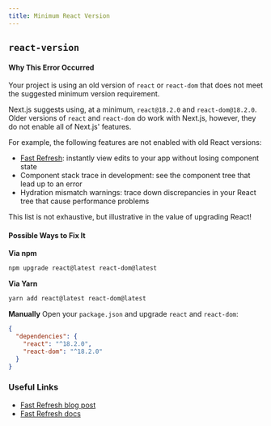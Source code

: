```yaml
---
title: Minimum React Version
---
```


## `react-version`

#### Why This Error Occurred

Your project is using an old version of `react` or `react-dom` that does not
meet the suggested minimum version requirement.

Next.js suggests using, at a minimum, `react@18.2.0` and `react-dom@18.2.0`.
Older versions of `react` and `react-dom` do work with Next.js, however, they do
not enable all of Next.js' features.

For example, the following features are not enabled with old React versions:

- [Fast Refresh](/docs/architecture/fast-refresh): instantly
  view edits to your app without losing component state
- Component stack trace in development: see the component tree that lead up to
  an error
- Hydration mismatch warnings: trace down discrepancies in your React tree that
  cause performance problems

This list is not exhaustive, but illustrative in the value of upgrading React!

#### Possible Ways to Fix It

**Via npm**

```bash filename="Terminal"
npm upgrade react@latest react-dom@latest
```

**Via Yarn**

```bash filename="Terminal"
yarn add react@latest react-dom@latest
```

**Manually** Open your `package.json` and upgrade `react` and `react-dom`:

```json filename="package.json"
{
  "dependencies": {
    "react": "^18.2.0",
    "react-dom": "^18.2.0"
  }
}
```

### Useful Links

- [Fast Refresh blog post](/blog/next-9-4#fast-refresh)
- [Fast Refresh docs](/docs/architecture/fast-refresh)
